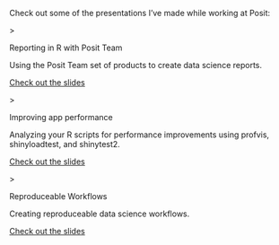 
Check out some of the presentations I've made while working at Posit: 

::::::{.column-screen-inset}

::::: mycards-container

:::: mycard

::: angle-open
\>
:::

::: mycard-title
Reporting in R with Posit Team
:::

::: mycard-description
Using the Posit Team set of products to create data science reports. 
:::

::: mycard-link
[Check out the slides](https://questionable.quarto.pub/reporting-in-r-with-posit-team/){target="_blank"}
:::

::::

:::: mycard

::: angle-open
\>
:::

::: mycard-title
Improving app performance
:::

::: mycard-description
Analyzing your R scripts for performance improvements using profvis, shinyloadtest, and shinytest2. 
:::

::: mycard-link
[Check out the slides](https://questionable.quarto.pub/improving-app-performance-with-profvis/){target="_blank"}
:::

::::

:::: mycard

::: angle-open
\>
:::

::: mycard-title
Reproduceable Workflows
:::

::: mycard-description
Creating reproduceable data science workflows. 
:::

::: mycard-link
[Check out the slides](https://questionable.quarto.pub/reproduceable-workflows/){target="_blank"}
:::

::::

:::::

:::::
